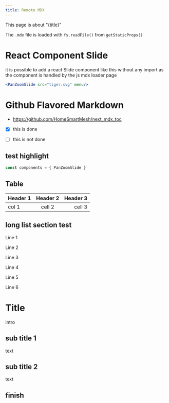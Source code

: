 ```yaml
---
title: Remote MDX
---
```

This page is about "{title}"

The `.mdx` file is loaded with `fs.readFile()` from `getStaticProps()`
# React Component Slide
it is possible to add a react Slide component like this without any import as the component is handled by the js mdx loader page
```jsx
<PanZoomSlide src="tiger.svg" menu/>
```
<PanZoomSlide src="tiger.svg" menu/>

# Github Flavored Markdown

* https://github.com/HomeSmartMesh/next_mdx_toc
* [x] this is done
* [ ] this is not done


## test highlight
```js
const components = { PanZoomSlide }
```

## Table

| Header 1      | Header 2      | Header 3  |
| ------------- |:-------------:| -----:|
| col 1       | cell 2 | cell 3 |

## long list section test

Line 1

Line 2

Line 3

Line 4

Line 5

Line 6

# Title
intro
## sub title 1
text
## sub title 2
text
## finish
